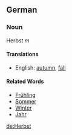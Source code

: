 ==German==
===Noun===
Herbst ''m''
====Translations====
*English: [[autumn]], [[fall]]

====Related Words====
*[[Frühling]]
*[[Sommer]]
*[[Winter]]
*[[Jahr]]

[[de:Herbst]]